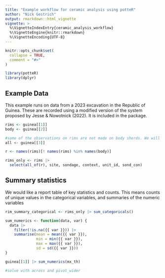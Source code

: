 ```yaml
---
title: "Example workflow for ceramic analysis using potteR"
author: "Nick Gestrich"
output: rmarkdown::html_vignette
vignette: >
  %\VignetteIndexEntry{ceramic_analysis_workflow}
  %\VignetteEngine{knitr::rmarkdown}
  %\VignetteEncoding{UTF-8}
---
```


```r
knitr::opts_chunk$set(
  collapse = TRUE,
  comment = "#>"
)
```

```r
library(potteR)
library(dplyr)
```

## Example Data

This example runs on data from a 2023 excavation in the Republic of Guinea. These are recorded using a modified version of the system proposed by Jesse & Nowotnick (2022). It is included in the package.

```r
rims <- guinea[[1]]
body <- guinea[[2]]

#some of the observations on rims are not made on body sherds. We will treat these observations separately
all <- guinea[[3]]

r <- names(rims)[! names(rims) %in% names(body)]

rims_only <- rims |> 
  select(all_of(r), site, sondage, context, unit_id, sond_con)
```

## Summary statistics

We would like a report table of key statistics and counts. This means counts of unique values in the categorical variables, and summaries of the numeric variables

```r
rim_summary_categorical <- rims_only |> sum_categoricals()

sum_numerics <- function(data, var) {
  data |> 
    filter(!is.na({{ var }})) |> 
    summarise(mean = mean({{ var }}),
              min = min({{ var }}),
              max = max({{ var }}),
              sd = sd({{ var }}))
}

guinea[[1]] |> sum_numerics(mx_th)

#solve with across and pivot_wider
```
